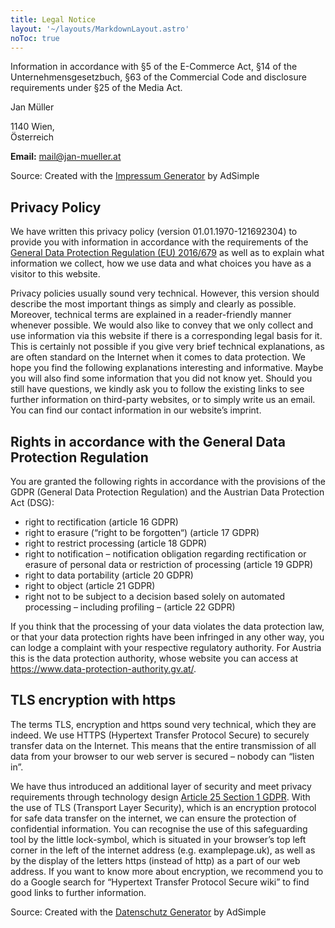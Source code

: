 ```yaml
---
title: Legal Notice
layout: '~/layouts/MarkdownLayout.astro'
noToc: true
---
```


Information in accordance with §5 of the E-Commerce Act, §14 of the Unternehmensgesetzbuch, §63 of the Commercial Code and disclosure requirements under §25 of the Media Act.

Jan Müller

1140 Wien,\
Österreich

**Email:** mail@jan-mueller.at

Source: Created with the [Impressum Generator](https://www.adsimple.at/impressum-generator/) by AdSimple

## Privacy Policy

We have written this privacy policy (version 01.01.1970-121692304) to provide you with information in accordance with the requirements of the [General Data Protection Regulation (EU) 2016/679](https://eur-lex.europa.eu/legal-content/EN/ALL/?uri=celex%3A32016R0679&amp%3Btid=%5Badsimpletextid]) as well as to explain what information we collect, how we use data and what choices you have as a visitor to this website.

Privacy policies usually sound very technical. However, this version should describe the most important things as simply and clearly as possible. Moreover, technical terms are explained in a reader-friendly manner whenever possible. We would also like to convey that we only collect and use information via this website if there is a corresponding legal basis for it. This is certainly not possible if you give very brief technical explanations, as are often standard on the Internet when it comes to data protection. We hope you find the following explanations interesting and informative. Maybe you will also find some information that you did not know yet.
Should you still have questions, we kindly ask you to follow the existing links to see further information on third-party websites, or to simply write us an email. You can find our contact information in our website’s imprint.

## Rights in accordance with the General Data Protection Regulation

You are granted the following rights in accordance with the provisions of the GDPR (General Data Protection Regulation) and the Austrian Data Protection Act (DSG):

- right to rectification (article 16 GDPR)
- right to erasure (“right to be forgotten“) (article 17 GDPR)
- right to restrict processing (article 18 GDPR)
- right to notification – notification obligation regarding rectification or erasure of personal data or restriction of processing (article 19 GDPR)
- right to data portability (article 20 GDPR)
- right to object (article 21 GDPR)
- right not to be subject to a decision based solely on automated processing – including profiling – (article 22 GDPR)

If you think that the processing of your data violates the data protection law, or that your data protection rights have been infringed in any other way, you can lodge a complaint with your respective regulatory authority. For Austria this is the data protection authority, whose website you can access at https://www.data-protection-authority.gv.at/.

## TLS encryption with https

The terms TLS, encryption and https sound very technical, which they are indeed. We use HTTPS (Hypertext Transfer Protocol Secure) to securely transfer data on the Internet.
This means that the entire transmission of all data from your browser to our web server is secured – nobody can “listen in”.

We have thus introduced an additional layer of security and meet privacy requirements through technology design [Article 25 Section 1 GDPR](https://eur-lex.europa.eu/legal-content/en/TXT/HTML/?uri=CELEX:32016R0679&from=EN&tid=121692304). With the use of TLS (Transport Layer Security), which is an encryption protocol for safe data transfer on the internet, we can ensure the protection of confidential information.
You can recognise the use of this safeguarding tool by the little lock-symbol, which is situated in your browser’s top left corner in the left of the internet address (e.g. examplepage.uk), as well as by the display of the letters https (instead of http) as a part of our web address.
If you want to know more about encryption, we recommend you to do a Google search for “Hypertext Transfer Protocol Secure wiki” to find good links to further information.

Source: Created with the [Datenschutz Generator](https://www.adsimple.at/datenschutz-generator/) by AdSimple
